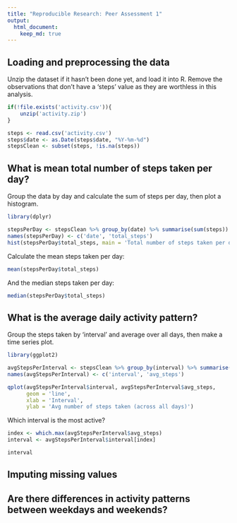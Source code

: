 ```yaml
---
title: "Reproducible Research: Peer Assessment 1"
output: 
  html_document:
    keep_md: true
---
```



## Loading and preprocessing the data

Unzip the dataset if it hasn't been done yet, and load it into R. Remove the  
observations that don't have a 'steps' value as they are worthless in this analysis.

```r
if(!file.exists('activity.csv')){
    unzip('activity.zip')
}

steps <- read.csv('activity.csv')
steps$date <- as.Date(steps$date, "%Y-%m-%d")
stepsClean <- subset(steps, !is.na(steps))
```


## What is mean total number of steps taken per day?

Group the data by day and calculate the sum of steps per day, then plot a histogram.

```r
library(dplyr)

stepsPerDay <- stepsClean %>% group_by(date) %>% summarise(sum(steps))
names(stepsPerDay) <- c('date', 'total_steps')
hist(stepsPerDay$total_steps, main = 'Total number of steps taken per day', xlab = 'Number of steps')
```

Calculate the mean steps taken per day:

```r
mean(stepsPerDay$total_steps)
```

And the median steps taken per day:

```r
median(stepsPerDay$total_steps)
```

## What is the average daily activity pattern?

Group the steps taken by 'interval' and average over all days, then make a time series plot.

```r
library(ggplot2)

avgStepsPerInterval <- stepsClean %>% group_by(interval) %>% summarise(mean(steps))
names(avgStepsPerInterval) <- c('interval', 'avg_steps')

qplot(avgStepsPerInterval$interval, avgStepsPerInterval$avg_steps, 
      geom = 'line',
      xlab = 'Interval',
      ylab = 'Avg number of steps taken (across all days)')
```

Which interval is the most active?

```r
index <- which.max(avgStepsPerInterval$avg_steps)
interval <- avgStepsPerInterval$interval[index]

interval
```

## Imputing missing values



## Are there differences in activity patterns between weekdays and weekends?

